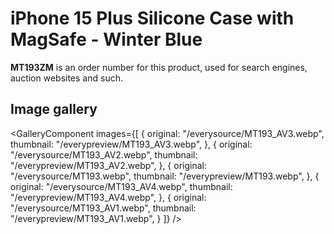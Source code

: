 
# iPhone 15 Plus Silicone Case with MagSafe - Winter Blue

<Callout type='info' emoji='👉🏻'>**MT193ZM** is an order number for this product, used for search engines, auction websites and such.</Callout>

## Image gallery

<GalleryComponent
    images={[
      {
        original: "/everysource/MT193_AV3.webp",
        thumbnail: "/everypreview/MT193_AV3.webp",
      },
      {
        original: "/everysource/MT193_AV2.webp",
        thumbnail: "/everypreview/MT193_AV2.webp",
      },
      {
        original: "/everysource/MT193.webp",
        thumbnail: "/everypreview/MT193.webp",
      },
      {
        original: "/everysource/MT193_AV4.webp",
        thumbnail: "/everypreview/MT193_AV4.webp",
      },
      {
        original: "/everysource/MT193_AV1.webp",
        thumbnail: "/everypreview/MT193_AV1.webp",
      }
    ]}
  />
